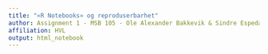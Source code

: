 ```yaml
---
title: "«R Notebooks» og reproduserbarhet"
author: Assignment 1 - MSB 105 - Ole Alexander Bakkevik & Sindre Espedal
affiliation: HVL
output: html_notebook
---
```

